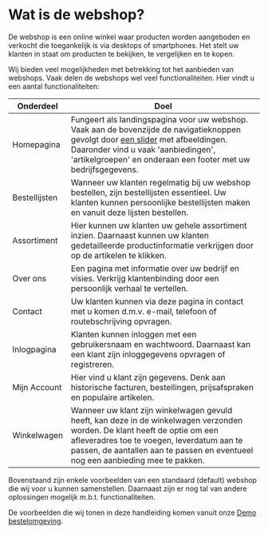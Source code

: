 # Wat is de webshop?

De webshop is een online winkel waar producten worden aangeboden en verkocht die toegankelijk is via desktops of smartphones. 
Het stelt uw klanten in staat om producten te bekijken, te vergelijken en te kopen.

Wij bieden veel mogelijkheden met betrekking tot het aanbieden van webshops. Vaak delen de webshops wel veel functionaliteiten.
Hier vindt u een aantal functionaliteiten:

| Onderdeel | Doel |
| ----------- | ----------- |
| Homepagina | Fungeert als landingspagina voor uw webshop. Vaak aan de bovenzijde de navigatieknoppen gevolgt door [een slider](slider.mdx) met afbeeldingen. Daaronder vind u vaak 'aanbiedingen', 'artikelgroepen' en onderaan een footer met uw bedrijfsgegevens.|
| Bestellijsten | Wanneer uw klanten regelmatig bij uw webshop bestellen, zijn bestellijsten essentieel. Uw klanten kunnen persoonlijke bestellijsten maken en vanuit deze lijsten bestellen. |
| Assortiment | Hier kunnen uw klanten uw gehele assortiment inzien. Daarnaast kunnen uw klanten gedetailleerde productinformatie verkrijgen door op de artikelen te klikken.  |
| Over ons | Een pagina met informatie over uw bedrijf en visies. Verkrijg klantenbinding door een persoonlijk verhaal te vertellen. |
| Contact | Uw klanten kunnen via deze pagina in contact met u komen d.m.v. e-mail, telefoon of routebschrijving opvragen. |
| Inlogpagina | Klanten kunnen inloggen met een gebruikersnaam en wachtwoord. Daarnaast kan een klant zijn inloggegevens opvragen of registreren. |
| Mijn Account | Hier vind u klant zijn gegevens. Denk aan historische facturen, bestellingen, prijsafspraken en populaire artikelen. |
| Winkelwagen | Wanneer uw klant zijn winkelwagen gevuld heeft, kan deze in de winkelwagen verzonden worden. De klant heeft de optie om een afleveradres toe te voegen, leverdatum aan te passen, de aantallen aan te passen en eventueel nog een aanbieding mee te pakken. |

Bovenstaand zijn enkele voorbeelden van een standaard (default) webshop die wij voor u kunnen samenstellen.
Daarnaast zijn er nog tal van andere oplossingen mogelijk m.b.t. functionaliteiten.

De voorbeelden die wij tonen in deze handleiding komen vanuit onze [Demo bestelomgeving](https://demo-agf.ecbase.nl/). 